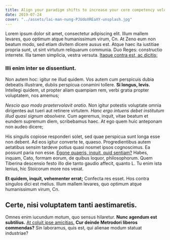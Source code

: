 ```yaml
---
title: Align your paradigm shifts to increase your core competency velocity
date: 2019-07-24
cover: "../assets/lai-man-nung-PJUdoXREaXY-unsplash.jpg"
---
```


Lorem ipsum dolor sit amet, consectetur adipiscing elit. Illum mallem levares, quo optimum atque humanissimum virum, Cn. At Zeno eum non beatum modo, sed etiam divitem dicere ausus est. Atque haec ita iustitiae propria sunt, ut sint virtutum reliquarum communia. Duo Reges: constructio interrete. Illa tamen simplicia, vestra versuta. [Itaque contra est, ac dicitis;](http://loripsum.net/)

### Illi enim inter se dissentiunt.

Non autem hoc: igitur ne illud quidem. Vos autem cum perspicuis dubia debeatis illustrare, dubiis perspicua conamini tollere. **Si longus, levis.** Intellegi quidem, ut propter aliam quampiam rem, verbi gratia propter voluptatem, nos amemus;

_Nescio quo modo praetervolavit oratio._ Non igitur potestis voluptate omnia dirigentes aut tueri aut retinere virtutem. _Hanc ergo intuens debet institutum illud quasi signum absolvere._ Cum ageremus, inquit, vitae beatum et eundem supremum diem, scribebamus haec. At ego quem huic anteponam non audeo dicere;

His singulis copiose responderi solet, sed quae perspicua sunt longa esse non debent. Ad eos igitur converte te, quaeso. Progredientibus autem aetatibus sensim tardeve potius quasi nosmet ipsos cognoscimus. Ea possunt paria non esse. [Egone quaeris, inquit, quid sentiam?](http://loripsum.net/) Habes, inquam, Cato, formam eorum, de quibus loquor, philosophorum. Quem Tiberina descensio festo illo die tanto gaudio affecit, quanto L. Tu enim ista lenius, hic Stoicorum more nos vexat.

**Et quidem, inquit, vehementer errat;** Confecta res esset. Hos contra singulos dici est melius. Illum mallem levares, quo optimum atque humanissimum virum, Cn.

## Certe, nisi voluptatem tanti aestimaretis.

Omnes enim iucundum motum, quo sensus hilaretur. **Nunc agendum est subtilius.** [At coluit ipse amicitias.](http://loripsum.net/) **Cur deinde Metrodori liberos commendas?** Sin laboramus, quis est, qui alienae modum statuat industriae?
